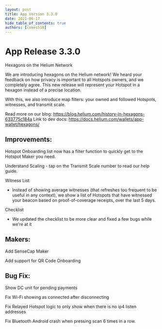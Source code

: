```yaml
---
layout: post
title: App Version 3.3.0
date: 2021-06-17
hide_table_of_contents: true
authors: [cokes518]
---
```


# App Release 3.3.0

Hexagons on the Helium Network

<!--truncate-->

We are introducing hexagons on the Helium network! We heard your feedback on how privacy is
important to all Hotspots owners, and we completely agree. This new release will represent your
Hotspot in a hexagon instead of a precise location.

With this, we also introduce map filters: your owned and followed Hotspots, witnesses, and transmit
scale.

Read more on our blog: https://blog.helium.com/history-in-hexagons-633775c184a Link to dev docs:
https://docs.helium.com/wallets/app-wallet/hexagons/

## Improvements:

Hotspot Onboarding list now has a filter function to quickly get to the Hotspot Maker you need.

Understand Scaling - tap on the Transmit Scale number to read our help guide.

Witness List

- Instead of showing average witnesses (that refreshes too frequent to be useful in any context), we
  show a list of Hotspots that have witnessed your beacon based on proof-of-coverage receipts, over
  the last 5 days.

Checklist

- We updated the checklist to be more clear and fixed a few bugs while we’re at it

## Makers:

Add SenseCap Maker

Add support for QR Code Onboarding

## Bug Fix:

Show DC unit for pending payments

Fix Wi-Fi showing as connected after disconnecting

Fix Relayed Hotspot logic to only show when there is no ip4 listen addresses

Fix Bluetooth Android crash when pressing scan 6 times in a row.
